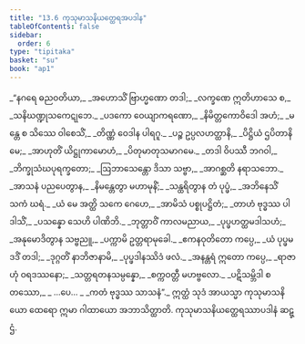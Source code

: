 ```yaml
---
title: "13.6 ကုသုမာသနိယတ္ထေရအပဒါန"
tableOfContents: false
sidebar:
  order: 6
type: "tipitaka"
basket: "su"
book: "ap1"
---
```



<DynamicBreadcrumb />

<Division number="65" book="ap1" e="ch" v="20" p="175">

<Paragraph number="2128" type="verses" book="ap1">
_“နဂရေ ဓညဝတိယာ,_  
_အဟောသိံ ဗြာဟ္မဏော တဒါ;_  
_လက္ခဏေ ဣတိဟာသေ စ,_  
_သနိဃဏ္ဍုသကေဋုဘေ._  

</Paragraph>

</Division>
<Division number="66" book="ap1" e="ch" v="20" p="176">

<Paragraph number="2129" type="verses" book="ap1">
_ပဒကော ဝေယျာကရဏော,_  
_နိမိတ္တကောဝိဒေါ အဟံ;_  
_မန္တေ စ သိဿေ ဝါစေသိံ,_  
_တိဏ္ဏံ ဝေဒါန ပါရဂူ._  

</Paragraph>

</Division>
<Division number="67" book="ap1" e="ch" v="20" p="176">

<Paragraph number="2130" type="verses" book="ap1">
_ပဉ္စ ဥပ္ပလဟတ္ထာနိ,_  
_ပိဋ္ဌိယံ ဌပိတာနိ မေ;_  
_အာဟုတိံ ယိဋ္ဌုကာမောဟံ,_  
_ပိတုမာတုသမာဂမေ._  

</Paragraph>

</Division>
<Division number="68" book="ap1" e="ch" v="20" p="176">

<Paragraph number="2131" type="verses" book="ap1">
_တဒါ ဝိပဿီ ဘဂဝါ,_  
_ဘိက္ခုသံဃပုရက္ခတော;_  
_ဩဘာသေန္တော ဒိသာ သဗ္ဗာ,_  
_အာဂစ္ဆတိ နရာသဘော._  

</Paragraph>

</Division>
<Division number="69" book="ap1" e="ch" v="20" p="176">

<Paragraph number="2132" type="verses" book="ap1">
_အာသနံ ပညပေတွာန,_  
_နိမန္တေတွာ မဟာမုနိံ;_  
_သန္ထရိတွာန တံ ပုပ္ဖံ,_  
_အဘိနေသိံ သကံ ဃရံ._  

</Paragraph>

</Division>
<Division number="70" book="ap1" e="ch" v="20" p="176">

<Paragraph number="2133" type="verses" book="ap1">
_ယံ မေ အတ္ထိ သကေ ဂေဟေ,_  
_အာမိသံ ပစ္စုပဋ္ဌိတံ;_  
_တာဟံ ဗုဒ္ဓဿ ပါဒါသိံ,_  
_ပသန္နော သေဟိ ပါဏိဘိ._  

</Paragraph>

</Division>
<Division number="71" book="ap1" e="ch" v="20" p="176">

<Paragraph number="2134" type="verses" book="ap1">
_ဘုတ္တာဝိံ ကာလမညာယ,_  
_ပုပ္ဖဟတ္ထမဒါသဟံ;_  
_အနုမောဒိတွာန သဗ္ဗညူ,_  
_ပက္ကာမိ ဥတ္တရာမုခေါ._  

</Paragraph>

</Division>
<Division number="72" book="ap1" e="ch" v="20" p="176">

<Paragraph number="2135" type="verses" book="ap1">
_ဧကနဝုတိတော ကပ္ပေ,_  
_ယံ ပုပ္ဖမဒဒိံ တဒါ;_  
_ဒုဂ္ဂတိံ နာဘိဇာနာမိ,_  
_ပုပ္ဖဒါနဿိဒံ ဖလံ._  

</Paragraph>

</Division>
<Division number="73" book="ap1" e="ch" v="20" p="176">

<Paragraph number="2136" type="verses" book="ap1">
_အနန္တရံ ဣတော ကပ္ပေ,_  
_ရာဇာဟုံ ဝရဒဿနော;_  
_သတ္တရတနသမ္ပန္နော,_  
_စက္ကဝတ္တီ မဟဗ္ဗလော._  

</Paragraph>

</Division>
<Division number="74" book="ap1" e="ch" v="20" p="176">

<Paragraph number="2137" type="verses" book="ap1">
_ပဋိသမ္ဘိဒါ စတဿော,_  
_ …ပေ… _  
_ကတံ ဗုဒ္ဓဿ သာသနံ”._  

</Paragraph>

<Paragraph number="2138" book="ap1">
ဣတ္ထံ သုဒံ အာယသ္မာ ကုသုမာသနိယော ထေရော ဣမာ ဂါထာယော အဘာသိတ္ထာတိ.

</Paragraph>
</Division>

<Paragraph number="2139" type="center" book="ap1">
ကုသုမာသနိယတ္ထေရဿာပဒါနံ ဆဋ္ဌံ.
</Paragraph>